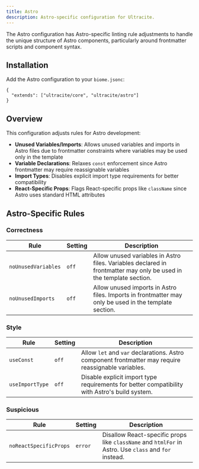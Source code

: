 ```yaml
---
title: Astro
description: Astro-specific configuration for Ultracite.
---
```


The Astro configuration has Astro-specific linting rule adjustments to handle the unique structure of Astro components, particularly around frontmatter scripts and component syntax.

## Installation

Add the Astro configuration to your `biome.jsonc`:

```jsonc title="biome.jsonc"
{
  "extends": ["ultracite/core", "ultracite/astro"]
}
```

## Overview

This configuration adjusts rules for Astro development:

- **Unused Variables/Imports**: Allows unused variables and imports in Astro files due to frontmatter constraints where variables may be used only in the template
- **Variable Declarations**: Relaxes `const` enforcement since Astro frontmatter may require reassignable variables
- **Import Types**: Disables explicit import type requirements for better compatibility
- **React-Specific Props**: Flags React-specific props like `className` since Astro uses standard HTML attributes

## Astro-Specific Rules

### Correctness

| Rule | Setting | Description |
|------|---------|-------------|
| `noUnusedVariables` | `off` | Allow unused variables in Astro files. Variables declared in frontmatter may only be used in the template section. |
| `noUnusedImports` | `off` | Allow unused imports in Astro files. Imports in frontmatter may only be used in the template section. |

### Style

| Rule | Setting | Description |
|------|---------|-------------|
| `useConst` | `off` | Allow `let` and `var` declarations. Astro component frontmatter may require reassignable variables. |
| `useImportType` | `off` | Disable explicit import type requirements for better compatibility with Astro's build system. |

### Suspicious

| Rule | Setting | Description |
|------|---------|-------------|
| `noReactSpecificProps` | `error` | Disallow React-specific props like `className` and `htmlFor` in Astro. Use `class` and `for` instead. |
